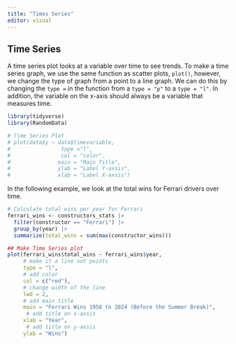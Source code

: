 ```yaml
---
title: "Times Series"
editor: visual
---
```


## Time Series

A time series plot looks at a variable over time to see trends. To make a time series graph, we use the same function as scatter plots, `plot()`, however, we change the type of graph from a point to a line graph. We can do this by changing the `type =` in the function from a `type = "p"` to a `type = "l"`. In addition, the variable on the x-axis should always be a variable that measures time.

```r

library(tidyverse)
library(RandomData)

# Time Series Plot
# plot(data$y ~ data$timevariable,
#                type ="l",
#                col = "color", 
#               main = "Main Title",
#               ylab = "Label Y-axsis",
#               xlab = "Label X-axsis")

```

In the following example, we look at the total wins for Ferrari drivers over time.

```r

# Calculate total wins per year for Ferrari
ferrari_wins <- constructors_stats |>
  filter(constructor == "Ferrari") |>
  group_by(year) |> 
  summarize(total_wins = sum(max(constructor_wins)))

## Make Time Series plot
plot(ferrari_wins$total_wins ~ ferrari_wins$year,
     # make it a line not points
     type = "l", 
     # add color
     col = c("red"), 
     # change width of the line
     lwd = 2, 
     # add main title
     main = "Ferrari Wins 1958 to 2024 (Before the Summer Break)",
      # add title on x-axsis
     xlab = "Year", 
      # add title on y-axsis
     ylab = "Wins")
```

## 
